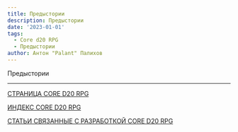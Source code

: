 ```yaml
---
title: Предыстории
description: Предыстории
date: '2023-01-01'
tags:
  - Core d20 RPG
  - Предыстории
author: Антон "Palant" Палихов
---
```


Предыстории

---

[СТРАНИЦА CORE D20 RPG](/cored20rpg/)

[ИНДЕКС CORE D20 RPG](/cored20rpg/1)

[СТАТЬИ СВЯЗАННЫЕ С РАЗРАБОТКОЙ CORE D20 RPG](/core-d20/1)
